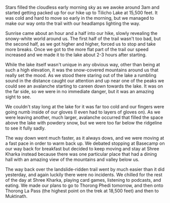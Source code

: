 Stars filled the cloudless early morning sky as we awoke around 3am and started
getting packed up for our hike up to Tilicho Lake at 15,500 feet. It was cold
and hard to move so early in the morning, but we managed to make our way onto
the trail with our headlamps lighting the way.

Sunrise came about an hour and a half into our hike, slowly revealing the
snowy-white world around us. The first half of the trail wasn't too bad,
but the second half, as we got higher and higher, forced us to stop and take
more breaks. Once we got to the more flat part of the trail our speed increased
and we made it to the lake about 2-3 hours after starting.

While the lake itself wasn't unique in any obvious way, other than being at
such a high elevation, it was the snow-covered mountains around us that really
set the mood. As we stood there staring out of the lake a rumbling sound in the
distance caught our attention and up near one of the peaks we could see an
avalanche starting to careen down towards the lake. It was on the far side, so
we were in no immediate danger, but it was an amazing sight to see.

We couldn't stay long at the lake for it was far too cold and our fingers were
going numb inside of our gloves (I even had to layers of gloves on). As we
were leaving another, much larger, avalanche occurred that filled the space above
the lake with powdery snow, but we were too far below the ridgeline to see it
fully sadly.

The way down went much faster, as it always dows, and we were moving at a fast
pace in order to warm back up. We debated stopping at Basecamp on our way back
for breakfast but decided to keep moving and stay at Shree Kharka instead because
there was one particular place that had a dining hall with an amazing view of
the mountains and valley below us.

The way back over the landslide-ridden trail went by much easier than it did
yesterday, and again luckily there were no incidents. We chilled for the rest of
the day at Shree Kharka, playing card games, listening to podcasts, and eating.
We made our plans to go to Thorong Phedi tomorrow, and then onto Thorong La Pass
(the highest point on the trek at 18,500 feet) and then to Muktinath.
